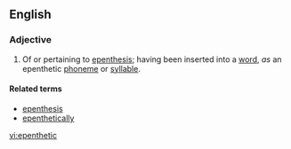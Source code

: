 ==English==

===Adjective===
{{en-adj|-}}

# {{linguistics}} Of or pertaining to [[epenthesis]]; having been inserted into a [[word]], ''as'' an epenthetic [[phoneme]] or [[syllable]].

====Related terms====
*[[epenthesis]]
*[[epenthetically]]

[[vi:epenthetic]]